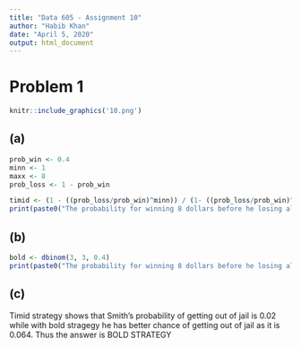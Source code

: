 ---
title: "Data 605 - Assignment 10"
author: "Habib Khan"
date: "April 5, 2020"
output: html_document
---

# Problem 1

```{r, echo=FALSE}
knitr::include_graphics('10.png')
```

## (a)

```{r}
prob_win <- 0.4
minn <- 1
maxx <- 8
prob_loss <- 1 - prob_win

timid <- (1 - ((prob_loss/prob_win)^minn)) / (1- ((prob_loss/prob_win)^maxx))
print(paste0("The probability for winning 8 dollars before he losing all his money if he bets 1 dollar each time is ", timid))
```

## (b)

```{r}
bold <- dbinom(3, 3, 0.4)
print(paste0("The probability for winning 8 dollars before he losing all his money if he bets, etach time, as much as possible but not more than necessary to bring his fortune up to 8 dollars is ", bold))
```

## (c)

Timid strategy shows that Smith's probability of getting out of jail is 0.02 while with bold stragegy he has better chance of getting out of jail as it is 0.064. Thus the answer is BOLD STRATEGY

